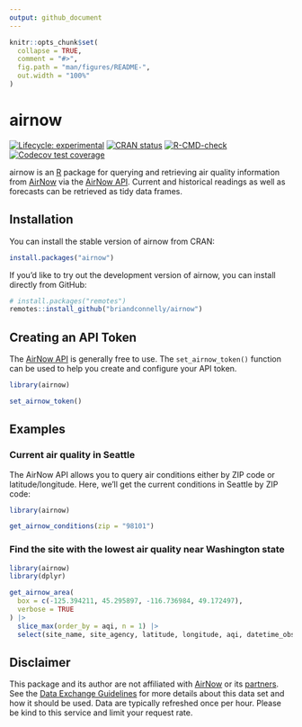 ```yaml
---
output: github_document
---
```


<!-- README.md is generated from README.Rmd. Please edit that file -->

```r
knitr::opts_chunk$set(
  collapse = TRUE,
  comment = "#>",
  fig.path = "man/figures/README-",
  out.width = "100%"
)
```

# airnow

<!-- badges: start -->
[![Lifecycle: experimental](https://img.shields.io/badge/lifecycle-experimental-orange.svg)](https://lifecycle.r-lib.org/articles/stages.html#experimental)
[![CRAN status](https://www.r-pkg.org/badges/version/airnow)](https://CRAN.R-project.org/package=airnow)
[![R-CMD-check](https://github.com/briandconnelly/airnow/workflows/R-CMD-check/badge.svg)](https://github.com/briandconnelly/airnow/actions)
[![Codecov test coverage](https://codecov.io/gh/briandconnelly/airnow/branch/main/graph/badge.svg)](https://app.codecov.io/gh/briandconnelly/airnow?branch=main)
<!-- badges: end -->

airnow is an [R](https://www.r-project.org/) package for querying and retrieving air quality information from [AirNow](https://www.airnow.gov/) via the [AirNow API](https://docs.airnowapi.org/).
Current and historical readings as well as forecasts can be retrieved as tidy data frames.


## Installation

You can install the stable version of airnow from CRAN:

```r
install.packages("airnow")
```

If you'd like to try out the development version of airnow, you can install directly from GitHub:

```r
# install.packages("remotes")
remotes::install_github("briandconnelly/airnow")
```


## Creating an API Token

The [AirNow API](https://docs.airnowapi.org/) is generally free to use.
The `set_airnow_token()` function can be used to help you create and configure your API token.

```r
library(airnow)

set_airnow_token()
```


## Examples

### Current air quality in Seattle

The AirNow API allows you to query air conditions either by ZIP code or latitude/longitude.
Here, we’ll get the current conditions in Seattle by ZIP code:

```r
library(airnow)

get_airnow_conditions(zip = "98101")
```


### Find the site with the lowest air quality near Washington state

```r
library(airnow)
library(dplyr)

get_airnow_area(
  box = c(-125.394211, 45.295897, -116.736984, 49.172497),
  verbose = TRUE
) |>
  slice_max(order_by = aqi, n = 1) |>
  select(site_name, site_agency, latitude, longitude, aqi, datetime_observed)
```


## Disclaimer

This package and its author are not affiliated with [AirNow](https://www.airnow.gov/) or its [partners](https://www.airnow.gov/partners/).
See the [Data Exchange Guidelines](https://docs.airnowapi.org/docs/DataUseGuidelines.pdf) for more details about this data set and how it should be used.
Data are typically refreshed once per hour.
Please be kind to this service and limit your request rate.
